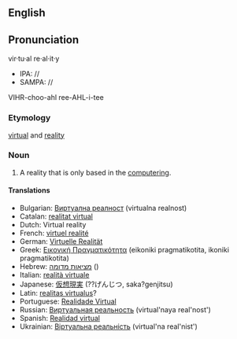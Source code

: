 {{Wikipedia}}{{Wikiquote}}
==English==
==Pronunciation==
vir·tu·al re·al·it·y
*IPA: //
*SAMPA: //
VIHR-choo-ahl ree-AHL-i-tee

=== Etymology ===

[[virtual]] and [[reality]]

=== Noun ===
#A reality that is only based in the [[computering]].

==== Translations ====
*Bulgarian: [[Виртуална реалност]] (virtualna realnost)
*Catalan: [[realitat virtual]]
*Dutch: Virtual reality
*French: [[virtuel realité]]
*German: [[Virtuelle Realität]]
*Greek: [[Εικονική Πραγματικότητα]] (eikoniki pragmatikotita, ikoniki pragmatikotita)
*Hebrew: [[מציאות מדומה]] ()
*Italian: [[realità virtuale]]
*Japanese: [[仮想現実]] (??げんじつ, saka?genjitsu)
*Latin: [[realitas virtualus]]?
*Portuguese: [[Realidade Virtual]]
*Russian: [[Виртуальная реальность]] (virtual'naya real'nost')
*Spanish: [[Realidad virtual]]
*Ukrainian: [[Віртуальна реальність]] (virtual'na real'nist')
